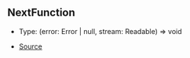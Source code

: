 ## NextFunction

- Type: (error: Error \| null, stream: Readable) => void

- [Source](https://github.com/Androz2091/discord-player/blob/72b264e/packages/discord-player/src/extractors/BaseExtractor.ts#L134)